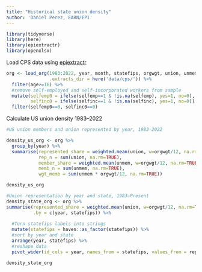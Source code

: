 ```yaml
---
title: "Historical state union density"
author: 'Daniel Perez, EARN/EPI'
---
```


```r

library(tidyverse)
library(here)
library(epiextractr)
library(openxlsx)
```

Load CPS data using [epiextractr](epi_microdata.qmd)

```r

org <- load_org(1983:2022, year, month, statefips, orgwgt, union, unmem, cow1, age, emp, unemp, lfstat, pubsec, selfemp, selfinc,
                .extracts_dir = here('data/cps/')) %>%
  filter(age>=16) %>%
  #remove self-employed and self-incorporated workers from sample
  mutate(selfemp0 = ifelse(selfemp==1 & !is.na(selfemp), yes=1, no=0),
         selfinc0 = ifelse(selfinc==1 & !is.na(selfinc), yes=1, no=0)) %>%
  filter(selfemp0==0, selfinc0==0)

```

Calculate US union density 1983--2022

```r

#US union members and union represented by year, 1983-2022

density_us_org <- org %>% 
  group_by(year) %>% 
  summarise(represented_share = weighted.mean(union, w=orgwgt/12, na.rm=TRUE),
            rep_n = sum(union, na.rm=TRUE),
            member_share = weighted.mean(unmem, w=orgwgt/12, na.rm=TRUE),
            memb_n = sum(unmem, na.rm=TRUE),
            wgt_memb = sum(unmem * orgwgt/12, na.rm=TRUE))

density_us_org
```

```r

#Union representation by year and state, 1983–Present
density_state_org <- org %>% 
summarise(represented_share = weighted.mean(union, w=orgwgt/12, na.rm=TRUE),
          .by = c(year, statefips)) %>%
  
  #Turn statefips labels into strings
  mutate(statefips = haven::as_factor(statefips)) %>% 
  #sort by year and state
  arrange(year, statefips) %>% 
  #reshape data
  pivot_wider(id_cols = year, names_from = statefips, values_from = represented_share)

density_state_org
```
